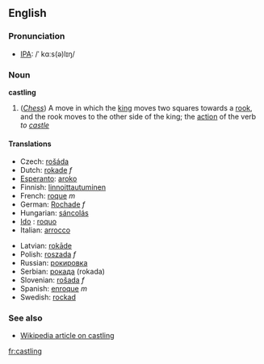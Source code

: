 ==English==

===Pronunciation===
*[[w:IPA|IPA]]: /ˈ kɑːs(ə)lɪŋ/

===Noun===
'''castling'''

#(''[[Chess]]'') A move in which the [[king]] moves two squares towards a [[rook]], and the rook moves to the other side of the king; the [[action]] of the verb ''to [[castle]]''
====Translations====
{{top}}
*Czech: [[rošáda]]
*Dutch: [[rokade]] ''f''
*[[Esperanto]]: [[aroko]]
*Finnish: [[linnoittautuminen]]
*French: [[roque]] ''m''
*German: [[Rochade]] ''f''
*Hungarian: [[sáncolás]]
* [[Ido]] : [[roquo]]
*Italian: [[arrocco]]
{{mid}}
*Latvian: [[rokāde]]
*Polish: [[roszada]] ''f''
*Russian: [[рокировка]]
*Serbian: [[рокада]] (rokada)
*Slovenian: [[rošada]] ''f''
*Spanish: [[enroque]] ''m''
*Swedish: [[rockad]]
{{bottom}}

===See also===
*[[w:Castling|Wikipedia article on castling]]

[[fr:castling]]
